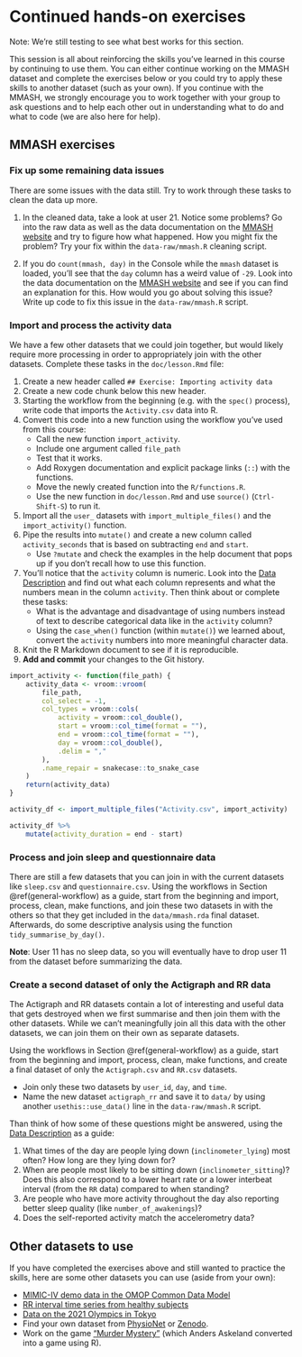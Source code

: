 # Continued hands-on exercises {#hands-on-work}

:::: {.alert .alert-warning .hints-alert}
::: {.hints-container}
Note: We're still testing to see what best works for this section.
:::
::::

This session is all about reinforcing the skills you've learned in this course
by continuing to use them. You can either continue working on the MMASH dataset
and complete the exercises below or you could try to apply these skills to another
dataset (such as your own). If you continue with the MMASH, we strongly encourage
you to work together with your group to ask questions and to help each other
out in understanding what to do and what to code (we are also here for help).

## MMASH exercises

### Fix up some remaining data issues

There are some issues with the data still. Try to work through these tasks
to clean the data up more.

1. In the cleaned data, take a look at user 21. Notice some problems?
Go into the raw data as well as the data documentation on the [MMASH
website][mmash-website] and try to figure how what happened. How you might
fix the problem? Try your fix within the `data-raw/mmash.R` cleaning script.

2. If you do `count(mmash, day)` in the Console while the `mmash` dataset is
loaded, you'll see that the `day` column has a weird value of `-29`. Look into
the data documentation on the [MMASH website][mmash-website] and see if you can
find an explanation for this. How would you go about solving this issue?
Write up code to fix this issue in the `data-raw/mmash.R` script.

[mmash-website]: https://physionet.org/content/mmash/1.0.0/

### Import and process the activity data

We have a few other datasets that we could join together, but would likely
require more processing in order to appropriately join with the other datasets.
Complete these tasks in the `doc/lesson.Rmd` file:

1. Create a new header called `## Exercise: Importing activity data`
1. Create a new code chunk below this new header.
1. Starting the workflow from the beginning (e.g. with the `spec()` process),
write code that imports the `Activity.csv` data into R. 
1. Convert this code into a new function using the workflow you've used from
this course:
    - Call the new function `import_activity`.
    - Include one argument called `file_path`
    - Test that it works.
    - Add Roxygen documentation and explicit package links (`::`) with the
    functions.
    - Move the newly created function into the `R/functions.R`.
    - Use the new function in `doc/lesson.Rmd` and use `source()`
    (`Ctrl-Shift-S`) to run it.
1. Import all the `user_` datasets with `import_multiple_files()` and the
`import_activity()` function.
1. Pipe the results into `mutate()` and create a new column called
`activity_seconds` that is based on subtracting `end` and `start`.
    - Use `?mutate` and check the examples in the help document that pops up if
    you don't recall how to use this function.
1. You'll notice that the `activity` column is numeric. Look into the [Data
Description][mmash-site] and find out what each column represents and what the
numbers mean in the column `activity`. Then think about or complete these tasks:
    - What is the advantage and disadvantage of using numbers instead of text to
    describe categorical data like in the `activity` column?
    - Using the `case_when()` function (within `mutate()`) we learned about,
    convert the `activity` numbers into more meaningful character data.
1. Knit the R Markdown document to see if it is reproducible.
1. **Add and commit** your changes to the Git history.

[mmash-site]: https://physionet.org/content/mmash/1.0.0/

```r
import_activity <- function(file_path) {
    activity_data <- vroom::vroom(
        file_path,
        col_select = -1,
        col_types = vroom::cols(
            activity = vroom::col_double(),
            start = vroom::col_time(format = ""),
            end = vroom::col_time(format = ""),
            day = vroom::col_double(),
            .delim = ","
        ),
        .name_repair = snakecase::to_snake_case
    ) 
    return(activity_data)
}

activity_df <- import_multiple_files("Activity.csv", import_activity)

activity_df %>% 
    mutate(activity_duration = end - start)
```

### Process and join sleep and questionnaire data

There are still a few datasets that you can join in with the current
datasets like `sleep.csv` and `questionnaire.csv`. 
Using the workflows in Section \@ref(general-workflow) as a guide,
start from the beginning and import, process, clean, make functions,
and join these two datasets in with the others so that they get 
included in the `data/mmash.rda` final dataset. Afterwards, do some
descriptive analysis using the function `tidy_summarise_by_day()`.

**Note**: User 11 has no sleep data, so you will eventually have to drop
user 11 from the dataset before summarizing the data.

### Create a second dataset of only the Actigraph and RR data

The Actigraph and RR datasets contain a lot of interesting and useful
data that gets destroyed when we first summarise and then join them
with the other datasets. While we can't meaningfully join all this
data with the other datasets, we can join them on their own as separate datasets.

Using the workflows in Section \@ref(general-workflow) as a guide,
start from the beginning and import, process, clean, make functions,
and create a final dataset of only the `Actigraph.csv` and `RR.csv`
datasets.

- Join only these two datasets by `user_id`, `day`, and `time`.
- Name the new dataset `actigraph_rr` and save it to `data/`
by using another `usethis::use_data()` line in the `data-raw/mmash.R`
script.

Than think of how some of these questions might be answered, using the 
[Data Description][mmash-site] as a guide:

1. What times of the day are people lying down (`inclinometer_lying`) most often?
How long are they lying down for?
1. When are people most likely to be sitting down (`inclinometer_sitting`)? Does
this also correspond to a lower heart rate or a lower interbeat interval (from
the `RR` data) compared to when standing?
1. Are people who have more activity throughout the day also reporting better
sleep quality (like `number_of_awakenings`)?
1. Does the self-reported activity match the accelerometry data?

## Other datasets to use

If you have completed the exercises above and still wanted to practice the skills,
here are some other datasets you can use (aside from your own): 

- [MIMIC-IV demo data in the OMOP Common Data Model](https://physionet.org/content/mimic-iv-demo-omop/0.9/)
- [RR interval time series from healthy subjects](https://physionet.org/content/rr-interval-healthy-subjects/1.0.0/) 
- [Data on the 2021 Olympics in Tokyo](https://www.kaggle.com/arjunprasadsarkhel/2021-olympics-in-tokyo)
- Find your own dataset from
[PhysioNet](https://physionet.org/about/database/#open) or 
[Zenodo](https://zenodo.org/search?page=1&size=20&q=diabetes&access_right=open&file_type=xlsx&file_type=csv&file_type=zip&type=dataset#).
- Work on the game ["Murder Mystery"](https://andersaskeland.github.io/R-murder-mystery) (which Anders Askeland converted into a game using R).
